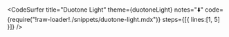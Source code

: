 
<CodeSurfer
  title="Duotone Light"
  theme={duotoneLight}
  notes="⬇️"
  code={require("!raw-loader!./snippets/duotone-light.mdx")}
  steps={[{ lines:[1, 5] }]}
/>